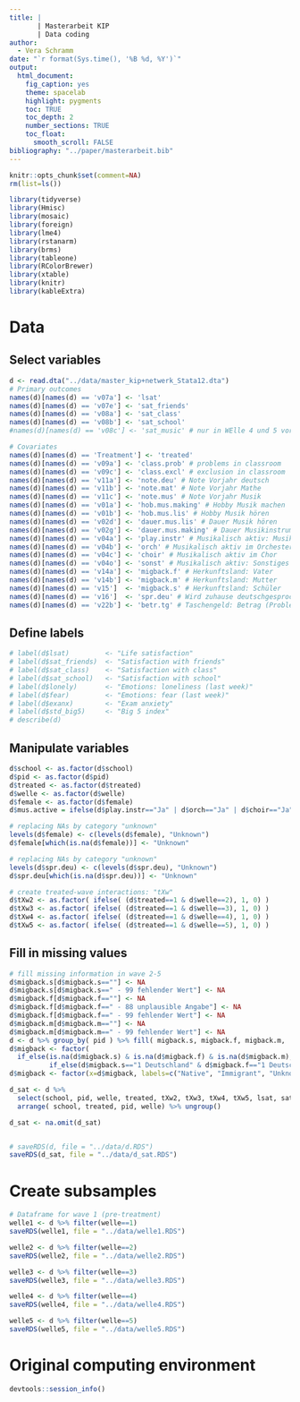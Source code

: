 ```yaml
---
title: | 
       | Masterarbeit KIP
       | Data coding
author: 
  - Vera Schramm
date: "`r format(Sys.time(), '%B %d, %Y')`"
output:
  html_document:
    fig_caption: yes
    theme: spacelab 
    highlight: pygments
    toc: TRUE
    toc_depth: 2
    number_sections: TRUE
    toc_float:
      smooth_scroll: FALSE
bibliography: "../paper/masterarbeit.bib"
---
```


```r
knitr::opts_chunk$set(comment=NA)
rm(list=ls())
```
```r
library(tidyverse)
library(Hmisc)
library(mosaic)
library(foreign)
library(lme4)
library(rstanarm)
library(brms)
library(tableone)
library(RColorBrewer)
library(xtable)
library(knitr)
library(kableExtra)
```

# Data

## Select variables

```r
d <- read.dta("../data/master_kip+netwerk_Stata12.dta")
# Primary outcomes
names(d)[names(d) == 'v07a'] <- 'lsat'
names(d)[names(d) == 'v07e'] <- 'sat_friends'
names(d)[names(d) == 'v08a'] <- 'sat_class'
names(d)[names(d) == 'v08b'] <- 'sat_school'
#names(d)[names(d) == 'v08c'] <- 'sat_music' # nur in WElle 4 und 5 vorhanden

# Covariates
names(d)[names(d) == 'Treatment'] <- 'treated'
names(d)[names(d) == 'v09a'] <- 'class.prob' # problems in classroom
names(d)[names(d) == 'v09c'] <- 'class.excl' # exclusion in classroom
names(d)[names(d) == 'v11a'] <- 'note.deu' # Note Vorjahr deutsch
names(d)[names(d) == 'v11b'] <- 'note.mat' # Note Vorjahr Mathe
names(d)[names(d) == 'v11c'] <- 'note.mus' # Note Vorjahr Musik
names(d)[names(d) == 'v01a'] <- 'hob.mus.making' # Hobby Musik machen
names(d)[names(d) == 'v01b'] <- 'hob.mus.lis' # Hobby Musik hören
names(d)[names(d) == 'v02d'] <- 'dauer.mus.lis' # Dauer Musik hören
names(d)[names(d) == 'v02g'] <- 'dauer.mus.making' # Dauer Musikinstrument spielen
names(d)[names(d) == 'v04a'] <- 'play.instr' # Musikalisch aktiv: Musikinsrument
names(d)[names(d) == 'v04b'] <- 'orch' # Musikalisch aktiv im Orchester
names(d)[names(d) == 'v04c'] <- 'choir' # Musikalisch aktiv im Chor
names(d)[names(d) == 'v04o'] <- 'sonst' # Musikalisch aktiv: Sonstiges
names(d)[names(d) == 'v14a'] <- 'migback.f' # Herkunftsland: Vater
names(d)[names(d) == 'v14b'] <- 'migback.m' # Herkunftsland: Mutter
names(d)[names(d) == 'v15']  <- 'migback.s' # Herkunftsland: Schüler
names(d)[names(d) == 'v16']  <- 'spr.deu' # Wird zuhause deutschgesprochen? 1 - "überwiegend deutsch", 2 - "überwiegend andere Sprache", 3 - "teils-teils, "unknown" - "Keine Angabe"
names(d)[names(d) == 'v22b'] <- 'betr.tg' # Taschengeld: Betrag (Problem: Nicht sicher, ob hier Variable v22a (Tschengeld: Rythmus) bereits berücksichtigt wurde
```

## Define labels

```r
# label(d$lsat)         <- "Life satisfaction"
# label(d$sat_friends)  <- "Satisfaction with friends"
# label(d$sat_class)    <- "Satisfaction with class"
# label(d$sat_school)   <- "Satisfaction with school"
# label(d$lonely)       <- "Emotions: loneliness (last week)"
# label(d$fear)         <- "Emotions: fear (last week)"
# label(d$exanx)        <- "Exam anxiety"
# label(d$std_big5)     <- "Big 5 index"
# describe(d)
```


## Manipulate variables

```r
d$school <- as.factor(d$school)
d$pid <- as.factor(d$pid)
d$treated <- as.factor(d$treated)
d$welle <- as.factor(d$welle)
d$female <- as.factor(d$female)
d$mus.active = ifelse(d$play.instr=="Ja" | d$orch=="Ja" | d$choir=="Ja", 1, 0) 

# replacing NAs by category "unknown"
levels(d$female) <- c(levels(d$female), "Unknown")
d$female[which(is.na(d$female))] <- "Unknown"

# replacing NAs by category "unknown"
levels(d$spr.deu) <- c(levels(d$spr.deu), "Unknown")
d$spr.deu[which(is.na(d$spr.deu))] <- "Unknown"

# create treated-wave interactions: "tXw"
d$tXw2 <- as.factor( ifelse( (d$treated==1 & d$welle==2), 1, 0) )
d$tXw3 <- as.factor( ifelse( (d$treated==1 & d$welle==3), 1, 0) )
d$tXw4 <- as.factor( ifelse( (d$treated==1 & d$welle==4), 1, 0) )
d$tXw5 <- as.factor( ifelse( (d$treated==1 & d$welle==5), 1, 0) )
```

## Fill in missing values

```r
# fill missing information in wave 2-5
d$migback.s[d$migback.s==""] <- NA
d$migback.s[d$migback.s==" - 99 fehlender Wert"] <- NA
d$migback.f[d$migback.f==""] <- NA
d$migback.f[d$migback.f==" - 88 unplausible Angabe"] <- NA
d$migback.f[d$migback.f==" - 99 fehlender Wert"] <- NA
d$migback.m[d$migback.m==""] <- NA
d$migback.m[d$migback.m==" - 99 fehlender Wert"] <- NA
d <- d %>% group_by( pid ) %>% fill( migback.s, migback.f, migback.m, .direction="down" )
d$migback <- factor( 
  if_else(is.na(d$migback.s) & is.na(d$migback.f) & is.na(d$migback.m), 3, 
          if_else(d$migback.s=="1 Deutschland" & d$migback.f=="1 Deutschland" & d$migback.m=="1 Deutschland", 1, 2)))
d$migback <- factor(x=d$migback, labels=c("Native", "Immigrant", "Unknown"))

d_sat <- d %>% 
  select(school, pid, welle, treated, tXw2, tXw3, tXw4, tXw5, lsat, sat_friends, sat_class, sat_school, hob.mus.making, migback, female) %>% 
  arrange( school, treated, pid, welle) %>% ungroup()

d_sat <- na.omit(d_sat)


# saveRDS(d, file = "../data/d.RDS")
saveRDS(d_sat, file = "../data/d_sat.RDS")
```

# Create subsamples

```r
# Dataframe for wave 1 (pre-treatment)
welle1 <- d %>% filter(welle==1)
saveRDS(welle1, file = "../data/welle1.RDS")

welle2 <- d %>% filter(welle==2)
saveRDS(welle2, file = "../data/welle2.RDS")

welle3 <- d %>% filter(welle==3)
saveRDS(welle3, file = "../data/welle3.RDS")

welle4 <- d %>% filter(welle==4)
saveRDS(welle4, file = "../data/welle4.RDS")

welle5 <- d %>% filter(welle==5)
saveRDS(welle5, file = "../data/welle5.RDS")
```

# Original computing environment

```r
devtools::session_info()
```

